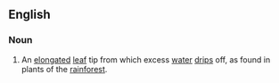 ==English==

===Noun===
{{en-noun|sg=[[drip]] [[tip]]}}

# {{botany}} An [[elongated]] [[leaf]] tip from which excess [[water]] [[drip]]s off, as found in plants of the [[rainforest]].